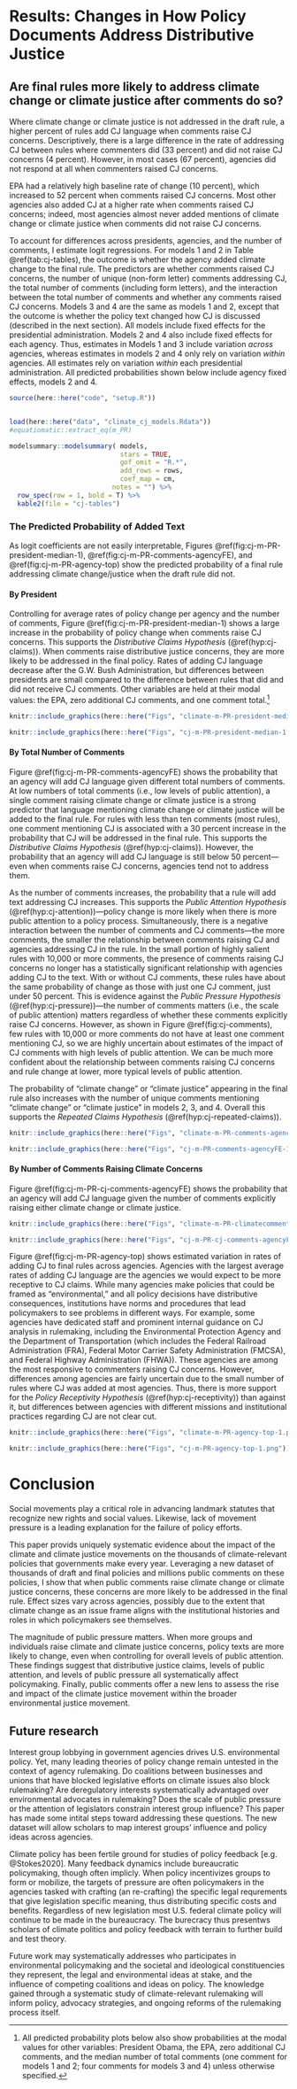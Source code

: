 # Results: Changes in How Policy Documents Address Distributive Justice {#cj-results}

## Are final rules more likely to address climate change or climate justice after comments do so?

<!--Figure \@ref(fig:cj-PR-winrate-1) shows that, in general, -->

Where climate change or climate justice is not addressed in the draft rule, a higher percent of rules add CJ language when comments raise CJ concerns. Descriptively,  there is a large difference in the rate of addressing CJ between rules where commenters did (33 percent) and did not raise CJ concerns (4 percent). However, in most cases (67 percent), agencies did not respond at all when commenters raised CJ concerns.

<!--
```r

knitr::include_graphics(here::here("Figs", "cj-PR-winrate-1.png"))
```

Rates of adding CJ in rules without CJ comments have decreased over time, leveling out at 3 percent during the Obama and Trump presidencies. Rates of adding CJ when commenters raised CJ concerns are consistently much higher but also decreased over time, from 57 percent under G.W. Bush to 26 percent under Trump.
<!--Finally, looking at selected agencies, Figure \@ref(fig:cj-PR-winrate-2) shows that-->
EPA had a relatively high baseline rate of change (10 percent), which increased to 52 percent when comments raised CJ concerns. Most other agencies also added CJ at a higher rate when comments raised CJ concerns; indeed, most agencies almost never added mentions of climate change or climate justice when comments did not raise CJ concerns.

<!--
```r

knitr::include_graphics(here::here("Figs", "cj-PR-winrate-president-1.png"))

knitr::include_graphics(here::here("Figs", "cj-PR-winrate-agency-1.png"))
```

### Estimating *Whether* "Climate Change/Justice" is Added to Final Rule
-->

To account for differences across presidents, agencies, and the number of comments, I estimate logit regressions. For models 1 and 2 in Table \@ref(tab:cj-tables), the outcome is whether the agency added climate change to the final rule. The predictors are
whether comments raised CJ concerns, the number of unique (non-form letter) comments addressing CJ, the total number of comments (including form letters), and the interaction between the total number of comments and whether any comments raised CJ concerns. Models 3 and 4 are the same as models 1 and 2, except that the outcome is whether the policy text changed how CJ is discussed (described in the next section). All models include fixed effects for the presidential administration. Models 2 and 4 also include fixed effects for each agency. Thus, estimates in Models 1 and 3 include variation *across* agencies, whereas estimates in models 2 and 4 only rely on variation *within* agencies. All estimates rely on variation *within* each presidential administration. 
<!--The base equation for model 1 is shown below.-->
All predicted probabilities shown below include agency fixed effects, models 2 and 4.

```r
source(here::here("code", "setup.R"))


load(here::here("data", "climate_cj_models.Rdata"))
#equatiomatic::extract_eq(m_PR)
```


```r
modelsummary::modelsummary( models, 
                            stars = TRUE, 
                            gof_omit = "R.*",
                            add_rows = rows,
                            coef_map = cm,
                          notes = "") %>% 
  row_spec(row = 1, bold = T) %>%
  kable2(file = "cj-tables") 
```


### The Predicted Probability of Added Text

As logit coefficients are not easily interpretable, Figures \@ref(fig:cj-m-PR-president-median-1), \@ref(fig:cj-m-PR-comments-agencyFE), and  \@ref(fig:cj-m-PR-agency-top) show the predicted probability of a final rule addressing climate change/justice when the draft rule did not. 


#### By President 

Controlling for average rates of policy change per agency and the number of comments, Figure \@ref(fig:cj-m-PR-president-median-1) shows a large increase in the probability of policy change when comments raise CJ concerns. This supports the *Distributive Claims Hypothesis* (\@ref(hyp:cj-claims)). When comments raise distributive justice concerns, they are more likely to be addressed in the final policy. Rates of adding CJ language decrease after the G.W. Bush Administration, but differences between presidents are small compared to the difference between rules that did and did not receive CJ comments.  Other variables are held at their modal values: the EPA, zero additional CJ comments, and one comment total.^[All predicted probability plots below also show probabilities at the modal values for other variables: President Obama, the EPA, zero additional CJ comments, and the median number of total comments (one comment for models 1 and 2; four comments for models 3 and 4) unless otherwise specified.] 

```r

knitr::include_graphics(here::here("Figs", "climate-m-PR-president-median-1.png"))

knitr::include_graphics(here::here("Figs", "cj-m-PR-president-median-1.png"))
```


#### By Total Number of Comments 

Figure \@ref(fig:cj-m-PR-comments-agencyFE) shows the probability that an agency will add CJ language given different total numbers of comments. 
At low numbers of total comments (i.e., low levels of public attention), a single comment raising climate change or climate justice is a strong predictor that language mentioning climate change or climate justice will be added to the final rule. For rules with less than ten comments (most rules), one comment mentioning CJ is associated with a 30 percent increase in the probability that CJ will be addressed in the final rule. This supports the *Distributive Claims Hypothesis* (\@ref(hyp:cj-claims)). However, <!--as in figure \@ref(fig:cj-PR-winrate-1), -->
the probability that an agency will add CJ language is still below 50 percent---even when comments raise CJ concerns, agencies tend not to address them. 

As the number of comments increases, the probability that a rule will add text addressing CJ increases. This supports the *Public Attention Hypothesis* (\@ref(hyp:cj-attention))---policy change is more likely when there is more public attention to a policy process. Simultaneously, there is a negative interaction between the number of comments and CJ comments---the more comments, the smaller the relationship between comments raising CJ and agencies addressing CJ in the rule. In the small portion of highly salient rules with 10,000 or more comments, the presence of comments raising CJ concerns no longer has a statistically significant relationship with agencies adding CJ to the text. With or without CJ comments, these rules have about the same probability of change as those with just one CJ comment, just under 50 percent. This is evidence against the *Public Pressure Hypothesis* (\@ref(hyp:cj-pressure))---the number of comments matters (i.e., the scale of public attention) matters regardless of whether these comments explicitly raise CJ concerns. However, as shown in Figure \@ref(fig:cj-comments), few rules with 10,000 or more comments do not have at least one comment mentioning CJ, so we are highly uncertain about estimates of the impact of CJ comments with high levels of public attention. We can be much more confident about the relationship between comments raising CJ concerns and rule change at lower, more typical levels of public attention.

The probability of
"climate change" or "climate justice" appearing in the final rule also increases with the number of unique comments mentioning "climate change" or "climate justice" in models 2, 3, and 4. Overall this supports the *Repeated Claims Hypothesis* (\@ref(hyp:cj-repeated-claims)). 


```r

knitr::include_graphics(here::here("Figs", "climate-m-PR-comments-agencyFE-1.png"))

knitr::include_graphics(here::here("Figs", "cj-m-PR-comments-agencyFE-1.png"))
```


#### By Number of Comments Raising Climate Concerns

Figure \@ref(fig:cj-m-PR-cj-comments-agencyFE) shows the probability that an agency will add CJ language given the number of comments explicitly raising either climate change or climate justice.

```r

knitr::include_graphics(here::here("Figs", "climate-m-PR-climatecomments-agencyFE-1.png"))

knitr::include_graphics(here::here("Figs", "cj-m-PR-cj-comments-agencyFE-1.png"))
```


Figure \@ref(fig:cj-m-PR-agency-top) shows estimated variation in rates of adding CJ to final rules across agencies.
Agencies with the largest average rates of adding CJ language are the agencies we would expect to be more receptive to CJ claims.  While many agencies make policies that could be framed as "environmental," and all policy decisions have distributive consequences, institutions have norms and procedures that lead policymakers to see problems in different ways. For example, some agencies have dedicated staff and prominent internal guidance on CJ analysis in rulemaking, including the Environmental Protection Agency and the Department of Transportation (which includes the Federal Railroad Administration (FRA),    Federal Motor Carrier Safety Administration (FMCSA), and  Federal Highway Administration (FHWA)). These agencies are among the most responsive to commenters raising CJ concerns. However, differences among agencies are fairly uncertain due to the small number of rules where CJ was added at most agencies. Thus, there is more support for the *Policy Receptivity Hypothesis* (\@ref(hyp:cj-receptivity)) than against it, but differences between agencies with different missions and institutional practices regarding CJ are not clear cut.


```r

knitr::include_graphics(here::here("Figs", "climate-m-PR-agency-top-1.png"))

knitr::include_graphics(here::here("Figs", "cj-m-PR-agency-top-1.png"))
```


# Conclusion

Social movements play a critical role in advancing landmark statutes that recognize new rights and social values. Likewise, lack of movement pressure is a leading explanation for the failure of policy efforts. 

This paper provids uniquely systematic evidence about the impact of the climate and climate justice movements on the thousands of climate-relevant policies that governments make every year.
Leveraging a new dataset of thousands of draft and final policies and millions public comments on these policies, I show that when public comments raise climate change or climate justice concerns, these concerns are more likely to be addressed in the final rule. Effect sizes vary across agencies, possibly due to the extent that climate change as an issue frame aligns with the institutional histories and roles in which policymakers see themselves. 

The magnitude of public pressure matters. When more groups and individuals raise climate and climate justice concerns, policy texts are more likely to change, even when controlling for overall levels of public attention. These findings suggest that distributive justice claims, levels of public attention, and levels of public pressure all systematically affect policymaking. Finally, public comments offer a new lens to assess the rise and impact of the climate justice movement within the broader environmental justice movement.


## Future research

<!--theory testing ground-->
Interest group lobbying in government agencies drives U.S. environmental policy. Yet, many leading theories of policy change remain untested in the context of agency rulemaking. Do coalitions between businesses and unions that have blocked legislative efforts on climate issues also block rulemaking? Are deregulatory interests systematically advantaged over environmental advocates in rulemaking? Does the scale of public pressure or the attention of legislators constrain interest group influence? This paper has made some intital steps toward addressing these questions. The new dataset will allow scholars to map interest groups' influence and policy ideas across agencies. 

<!--policy feedback -->
Climate policy has been fertile ground for studies of policy feedback [e.g. @Stokes2020]. Many feedback dynamics include bureaucratic policymaking, though often implicly. When policy incentivizes groups to form or mobilize, the targets of pressure are often policymakers in the agencies tasked with crafting (an re-crafting) the specific legal requrements that give legislation specific meaning, thus distributing specific costs and benefits. Regardless of new legislation most U.S. federal climate policy will continue to be made in the bureaucracy. The burecracy thus presentws scholars of climate politics and policy feedback with terrain to further build and test theory.  

<!--representation --->
Future work may systematically addresses who participates in environmental policymaking and the societal and ideological constituencies they represent, the legal and environmental ideas at stake, and the influence of competing coalitions and ideas on policy. The knowledge gained through a systematic study of climate-relevant rulemaking will inform policy, advocacy strategies, and ongoing reforms of the rulemaking process itself. 

